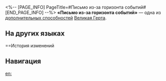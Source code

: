 <%-- [PAGE_INFO]
PageTitle=#Письмо из-за горизонта событий#
[END_PAGE_INFO] --%>
{{Навык Инфобокс
|Название         = Письмо из-за горизонта событий
|Изображение      = След Письмо из-за горизонта событий.png
|Персонаж         = Великая Герта
|Тип              = Доп. способность
|Возвышение       = 4
|Длительность     = 
|Описание         = Если в начале боя количество персонажей Пути Эрудиции в отряде выше или равно 2, то крит. урон всех союзников повышается на 80%. При подсчёте числа поражённых целей След Равнодушная честность засчитывает как минимум 3 цели. После атаки добавляет поражённой цели с наибольшим количеством уровней статуса Интерпретация 1 ур. этого статуса. Если атакующий - персонаж Пути Эрудиции, то цель дополнительно получает 2 ур. статуса Интерпретация.
|Свойство1        = 
|Масштабирование1 = 
}}
'''«Письмо из-за горизонта событий»''' — одна из [[дополнительная способность|дополнительных способностей]] [[Великая Герта]].

==На других языках==
{{На других языках
|en   = Message From Beyond the Veil
|zhs  = 视界外来信
|zht  = 視界外來信
|ja   = {{Rubi|境界|きょうかい}}からの{{Rubi|便|たよ}}り
|ko   = 시야 밖의 편지
|es   = Noticias de la frontera del conocimiento
|fr   = Message aux confins du savoir
|ru   = Письмо из-за горизонта событий
|th   = Message From Beyond the Veil
|vi   = Thông Điệp Bên Ngoài Tầm Nhìn
|de   = Brief von jenseits des Horizonts
|id   = Message From Beyond the Veil
|pt   = Mensagem de Além do Véu
}}

==История изменений
{{История изменений|3.5}}

==Навигация==
{{Навык Навбокс|Великая Герта}}

[[en:]]